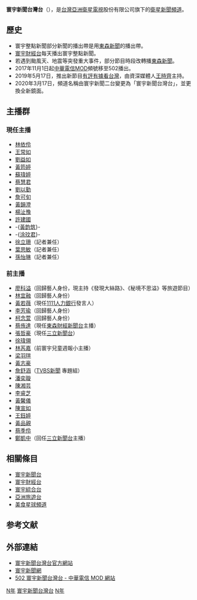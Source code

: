 {{Multiple issues|
{{Notability Unreferenced|time=2020-10-11T18:15:16+00:00}}
{{Prose|time=2020-10-11T18:15:16+00:00}}
{{Trivia|time=2020-10-11T18:15:16+00:00}}
{{Unreferenced|time=2020-10-11T18:15:16+00:00}}
}}
{{頻道資訊
| 頻道名稱         = 寰宇新聞台灣台<br>{{lang|en|Global News Taiwan}}
| 頻道圖片檔案     = Global News TW logo.png
| 頻道圖片尺寸     = 200px
| 頻道圖片名稱     = 寰宇新聞台灣台 台標
| 所屬國家         = {{ROC-TW}}
| 總部所在         = 104{{TWN}}[[臺北市|臺北市]][[中山區_(臺北市)|中山區]][[八德路_(臺北市)|八德路]]2段232號10樓
| 播放地區         = {{TWN}}
| 開播日期         = 
| 停播日期         = 
| language         = [[國語|國語]]
| 視頻格式         = [[1080i|1080i]] [[16:9|16:9]]（HD）
| 收視率           = 
| 收視率調查時間   = 
| 收視率資料來源   = 
| 頻道口號         = 亞洲菁英的新最愛
| 擁有者           = [[亞洲衛星電視|亞洲衛星電視]]股份有限公司
| 持股者           = 
| 前頻道名稱       = 寰宇新聞二台
| 被取代名稱       = 寰宇新聞台灣台
| 集團同類頻道     = [[寰宇新聞台|寰宇新聞台]]<br>[[寰宇財經台|寰宇財經台]]<br>[[寰宇綜合台|寰宇綜合台]]<br>[[亞洲旅遊台|亞洲旅遊台]]<br>[[美食星球頻道|美食星球頻道]]等
| 重播服務頻道     = 
| 頻道官方網站     = http://www.asiadigital.com.tw/archives/category/globalnews2
| 備註             = 
| 有線電視供應商01 ={{TW}}[[中嘉數位|中嘉系統]]
| 有線電視頻道數01 = 150頻道
| 有線電視供應商02 = {{flagicon|TWN}} 世新/國聲有線電視
| 有線電視頻道數02 = 200頻道
| 有線電視供應商03 = {{flagicon|TWN}} 寶福/聯維有線電視
| 有線電視頻道數03 = 141頻道
| 有線電視供應商04 = {{flagicon|TWN}} 三大有線電視
| 有線電視頻道數04 = 149頻道
| 有線電視供應商05 = {{flagicon|TWN}}[[台灣寬頻|台灣寬頻]]旗下有線電視
| 有線電視頻道數05 = 227頻道
| adsl serv 1      = {{TW}}[[中華電信MOD|中華電信MOD]]
| adsl chan 1      = 502頻道
| 線上收看網站01   = {{TWN}}LiTV 線上影視
| 線上收看網址01   = [https://www.litv.tv/channel/watch.do?content_id=litv-longturn15&content_type=channel 線上直播]
| 線上收看網站02   = [[歡樂看FainTV|歡樂看FainTV]]
| 線上收看網址02   = [https://www.faintv.com.tw/ 線上直播]
| 線上收看網站03   = {{TW}}[[亞太電信|亞太電信]][[Gt_TV|Gt TV]]
| 線上收看網址03   = [https://gttvweb.wowotv.tw/tvHall.html 線上直播]
}}

'''寰宇新聞台灣台'''（{{lang-en|Global News Taiwan}}），是[[台灣|台灣]][[華人衛星電視傳播機構|亞洲衛星電視]]股份有限公司旗下的[[衛星|衛星]][[新聞頻道|新聞頻道]]。

==歷史==
*寰宇整點新聞部分新聞的播出帶是用[[東森新聞|東森新聞]]的播出帶。
*[[寰宇財經台|寰宇財經台]]每天播出寰宇整點新聞。
*若遇到颱風天、地震等突發重大事件，部分節目時段改轉播[[東森新聞|東森新聞]]。
*2017年11月1日起[[中華電信MOD|中華電信MOD]]頻號移至502播出。
*2019年5月17日，推出新節目[[有評有據看台灣|有評有據看台灣]]，由資深媒體人[[王時齊|王時齊]]主持。
*2020年3月17日，頻道名稱由寰宇新聞二台變更為「寰宇新聞台灣台」，並更換全新鏡面。

==主播群==
=== 現任主播 ===
*[[林依伶|林依伶]]
*[[王常如|王常如]]
*[[劉益如|劉益如]]
*[[黃筠婷|黃筠婷]]
*[[蘇瑋婷|蘇瑋婷]]
*[[蔡慧君|蔡慧君]]
*[[劉以勤_(主播)|劉以勤]]
*[[詹可旬|詹可旬]]
*[[黃韻澄|黃韻澄]]
*[[楊沚豫|楊沚豫]]
*[[許建國_(新聞主播)|許建國]]
*-{[[黃韵筑|黃韵筑]]}-
*-{[[涂玟君|涂玟君]]}-
*[[徐立珊|徐立珊]]（記者兼任）
*[[葉思敏|葉思敏]]（記者兼任）
*[[孫怡琳|孫怡琳]]（記者兼任）

=== 前主播 ===
*[[廖科溢|廖科溢]]（回歸藝人身份，現主持《發現大絲路》、《秘境不思溢》等旅遊節目）
*[[林宜融|林宜融]]（回歸藝人身份）
*[[黃若薇|黃若薇]]（現任[[1111人力銀行|1111人力銀行]]發言人）
*[[李芳瑜|李芳瑜]]（回歸藝人身份）
*[[柯念萱|柯念萱]]（回歸藝人身份）
*[[蔡侑達|蔡侑達]]（現任[[東森財經新聞台|東森財經新聞台]]主播）
*[[張哲豪_(主播)|張哲豪]]（現任[[三立新聞台|三立新聞台]]）
*[[徐瑋翎|徐瑋翎]]
*[[林芮嘉|林芮嘉]]（前寰宇兒童週報小主播）
*[[梁羽瑄|梁羽瑄]]
*[[黃志豪_(主播)|黃志豪]]
*[[詹舒涵|詹舒涵]]（[[TVBS新聞台|TVBS新聞]] 專題組）
*[[潘奕璇|潘奕璇]]
*[[陳湘芸|陳湘芸]]
*[[李睿芝|李睿芝]]
*[[黃馨儀|黃馨儀]]
*[[陳宣如|陳宣如]]
*[[王鈺婷|王鈺婷]]
*[[黃品親|黃品親]]
*[[蔡季伶|蔡季伶]]
*[[鄭凱中_(主播)|鄭凱中]]（回任[[三立新聞台|三立新聞台]]主播）



== 相關條目 ==
*[[寰宇新聞台|寰宇新聞台]]
*[[寰宇財經台|寰宇財經台]]
*[[寰宇綜合台|寰宇綜合台]]
*[[亞洲旅遊台|亞洲旅遊台]]
*[[美食星球頻道|美食星球頻道]]

== 参考文献 ==
{{Reflist}}

==外部連結==
*[http://www.asiadigital.com.tw/archives/category/globalnews2 寰宇新聞台灣台官方網站] {{Wayback|url=http://www.asiadigital.com.tw/archives/category/globalnews2 |date=20210120091848 }}
*[http://globalnewstv.com.tw/ 寰宇新聞網]
*[http://mod.cht.com.tw/tv/channel.php?id=502 502 寰宇新聞台灣台 - 中華電信 MOD 網站]

{{寰宇電視}}
{{台灣電視頻道}}

[[Category:台灣電視播放頻道|N年]]

[[Category:台灣電視新聞節目|寰宇新聞台灣台]]
[[Category:亞洲衛星電視|N年]]